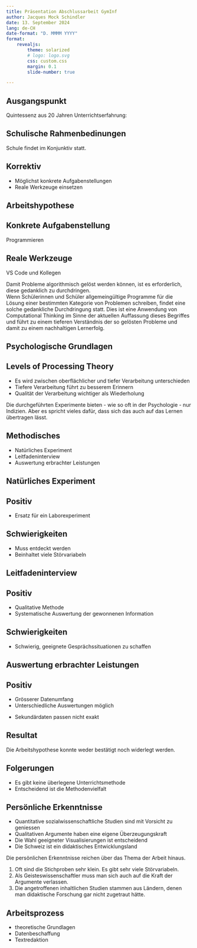 ```yaml
---
title: Präsentation Abschlussarbeit GymInf
author: Jacques Mock Schindler
date: 13. September 2024
lang: de-CH
date-format: "D. MMMM YYYY"
format: 
    revealjs:
        theme: solarized
        # logo: logo.svg
        css: custom.css
        margin: 0.1
        slide-number: true

---
```


## Ausgangspunkt

Quintessenz aus 20 Jahren Unterrichtserfahrung:

:::{.callout-note .fragment icon="false"}
## Schulische Rahmenbedinungen
Schule findet im Konjunktiv statt.
:::

:::{.callout-tip .fragment icon="false"}
## Korrektiv
:::{.incremental}
* Möglichst konkrete Aufgabenstellungen
* Reale Werkzeuge einsetzen
:::
:::

## Arbeitshypothese

:::{.callout-tip .fragment icon="false"}
## Konkrete Aufgabenstellung
Programmieren
:::

:::{.callout-tip .fragment icon="false"}
## Reale Werkzeuge
VS Code und Kollegen
:::

:::{.notes}
Damit Probleme algorithmisch gelöst werden können, ist es erforderlich,
diese gedanklich zu durchdringen.  
Wenn Schülerinnen und Schüler
allgemeingültige Programme für die Lösung einer bestimmten Kategorie von
Problemen schreiben, findet eine solche gedankliche Durchdringung statt.
Dies ist eine Anwendung von Computational Thinking im Sinne der
aktuellen Auffassung dieses Begriffes und führt zu einem
tieferen Verständnis der so gelösten 
Probleme und damit zu einem nachhaltigen Lernerfolg. 
:::

## Psychologische Grundlagen

:::{.callout-note  icon="false"}

## Levels of Processing Theory

:::{.incremental}
* Es wird zwischen oberflächlicher und tiefer Verarbeitung unterschieden
* Tiefere Verarbeitung führt zu besserem Erinnern
* Qualität der Verarbeitung wichtiger als Wiederholung
:::

:::

:::{.notes}
Die durchgeführten Experimente bieten - wie so oft in der Psychologie - nur Indizien. Aber es spricht vieles dafür, dass sich das auch auf das Lernen übertragen lässt.
:::

## Methodisches

:::{.incremental}

* Natürliches Experiment
* Leitfadeninterview
* Auswertung erbrachter Leistungen

:::

## Natürliches Experiment

:::{.callout-note}

## Positiv

* Ersatz für ein Laborexperiment

:::

:::{.callout-warning .fragment}

## Schwierigkeiten

* Muss entdeckt werden
* Beinhaltet viele Störvariabeln

:::

## Leitfadeninterview

:::{.callout-note}

## Positiv

* Qualitative Methode
* Systematische Auswertung der gewonnenen Information

:::

:::{.callout-warning .fragment}

## Schwierigkeiten

* Schwierig, geeignete Gesprächssituationen zu schaffen

:::

## Auswertung erbrachter Leistungen

:::{.callout-note}

## Positiv

* Grösserer Datenumfang
* Unterschiedliche Auswertungen möglich
  
:::

:::{.callout-warning .fragment}

* Sekundärdaten passen nicht exakt
  
:::

## {.vertical-center}

:::{.callout-important icon="false"}

## Resultat

Die Arbeitshypothese konnte weder bestätigt noch widerlegt werden.

:::

## Folgerungen

:::{.incremental}

* Es gibt keine überlegene Unterrichtsmethode
* Entscheidend ist die Methodenvielfalt

:::

## Persönliche Erkenntnisse

:::{.incremental}

* Quantitative sozialwissenschaftliche Studien sind mit Vorsicht zu geniessen
* Qualitativen Argumente haben eine eigene Überzeugungskraft
* Die Wahl geeigneter Visualisierungen ist entscheidend
* Die Schweiz ist ein didaktisches Entwicklungsland

:::

:::{.notes}

Die persönlichen Erkenntnisse reichen über das Thema der Arbeit hinaus.

1. Oft sind die Stichproben sehr klein. Es gibt sehr viele Störvariabeln.
2. Als Geisteswissenschaftler muss man sich auch auf die Kraft der Argumente verlassen.
3. Die angetroffenen inhaltlichen Studien stammen aus Ländern, denen man didaktische Forschung gar nicht zugetraut hätte.

:::

## Arbeitsprozess

* theoretische Grundlagen
* Datenbeschaffung
* Textredaktion